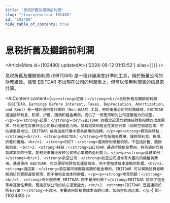 ```yaml
---
title: "息税折舊及攤銷前利潤"
slug: "/learn/ebitdar-102480"
id: "102480"
hide_table_of_contents: true
---
```



# 息税折舊及攤銷前利潤

<ArticleMeta id={102480} updatedAt={'2024-09-12 01:13:52'} alias={`[]`} />
<div className='border-solid border-b border-t-0 my-4 border-[var(--ifm-color-gray-300)]' />

息税折舊及攤銷前利潤 (EBITDAR) 是一種非通用會計準則工具，用於衡量公司的財務績效。儘管 EBITDAR 不出現在公司的利潤表上，但可以使用利潤表的信息來計算。

<AIContent content={`<p><strong>定義：</strong><br/>息税折舊及攤銷前利潤（EBITDAR，Earnings Before Interest, Taxes, Depreciation, Amortization, and Rent）是一種非通用會計準則（Non-GAAP）工具，用於衡量公司的財務績效。EBITDAR 通過排除利息、税項、折舊、攤銷和租金費用，提供了一個更清晰的公司運營能力的視圖。</p><p><strong>起源：</strong><br/>EBITDAR 的概念起源於對傳統財務指標的改進需求，特別是在需要評估公司核心運營能力時。隨着租賃和租金在某些行業（如航空和酒店業）中佔據重要地位，EBITDAR 成為這些行業中更為常用的指標。</p><p><strong>類別與特點：</strong><br/>1. <strong>EBITDA：</strong>不包括租金費用，僅排除利息、税項、折舊和攤銷。<br/>2. <strong>EBIT：</strong>僅排除利息和税項，不包括折舊、攤銷和租金。<br/>3. <strong>特點：</strong>EBITDAR 通過排除租金費用，特別適用於租賃成本高的行業，能夠更準確地反映公司核心業務的盈利能力。</p><p><strong>具體案例：</strong><br/>1. <strong>航空公司：</strong>航空公司通常有大量的飛機租賃費用。通過使用 EBITDAR，可以更好地評估其運營效率，而不受租賃成本波動的影響。<br/>2. <strong>酒店業：</strong>酒店業同樣面臨高額的租金費用。EBITDAR 可以幫助投資者瞭解酒店的實際運營表現，而不被租金成本所幹擾。</p><p><strong>常見問題：</strong><br/>1. <strong>為什麼使用 EBITDAR 而不是淨利潤？</strong>EBITDAR 排除了租金等非運營性費用，更能反映公司的核心運營能力。<br/>2. <strong>EBITDAR 是否適用於所有行業？</strong>不適用。主要適用於租賃成本高的行業，如航空和酒店業。</p>`} id={102480} />
